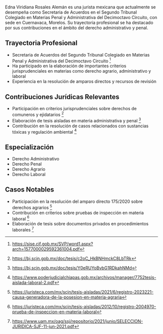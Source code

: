 Edna Viridiana Rosales Alemán es una jurista mexicana que actualmente se desempeña como Secretaria de Acuerdos en el Segundo Tribunal Colegiado en Materias Penal y Administrativa del Decimoctavo Circuito, con sede en Cuernavaca, Morelos. Su trayectoria profesional se ha destacado por sus contribuciones en el ámbito del derecho administrativo y penal.

## Trayectoria Profesional

- Secretaria de Acuerdos del Segundo Tribunal Colegiado en Materias Penal y Administrativa del Decimoctavo Circuito [^1]
- Ha participado en la elaboración de importantes criterios jurisprudenciales en materias como derecho agrario, administrativo y laboral
- Experiencia en la resolución de amparos directos y recursos de revisión

## Contribuciones Jurídicas Relevantes

- Participación en criterios jurisprudenciales sobre derechos de comuneros y ejidatarios [^2]
- Elaboración de tesis aisladas en materia administrativa y penal [^3]
- Contribución en la resolución de casos relacionados con sustancias tóxicas y regulación ambiental [^4]

## Especialización

- Derecho Administrativo
- Derecho Penal
- Derecho Agrario
- Derecho Laboral

## Casos Notables

- Participación en la resolución del amparo directo 175/2020 sobre derechos agrarios [^5]
- Contribución en criterios sobre pruebas de inspección en materia laboral [^6]
- Elaboración de tesis sobre documentos privados en procedimientos laborales [^7]

[^1]: https://sise.cjf.gob.mx/SVP/word1.aspx?arch=1577000029592361004.pdf
[^2]: https://bj.scjn.gob.mx/doc/tesis/c2oC_HkBNHmckC8LbTRk
[^3]: https://bj.scjn.gob.mx/doc/tesis/Y0eRUYoBvbG1RDkahNMd
[^4]: https://www.poderjudicialchiapas.gob.mx/archivos/manager/7752tesis-aislada-laboral-2.pdf
[^5]: https://juristeca.com/mx/scjn/tesis-aisladas/2021/6/registro-2023221-causa-generadora-de-la-posesion-en-materia-agraria
[^6]: https://juristeca.com/mx/scjn/tesis-aisladas/2012/10/registro-2004970-prueba-de-inspeccion-en-materia-laboral
[^7]: https://www.uam.mx/oag/ssj/repositorio/2021/junio/SELECCION-JURIDICA-SJF-11-jun-2021.pdf
